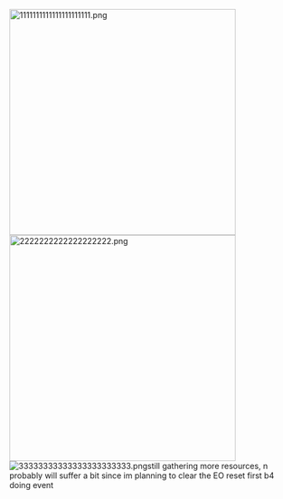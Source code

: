 [[File:1111111111111111111111.png|thumb|400px]][[File:2222222222222222222.png|thumb|400px]][[File:33333333333333333333333.png|thumb]]still gathering more resources, n probably will suffer a bit since im planning to clear the EO reset first b4 doing event<ac_metadata title="Survivability until Iowa Stage ?"> </ac_metadata>